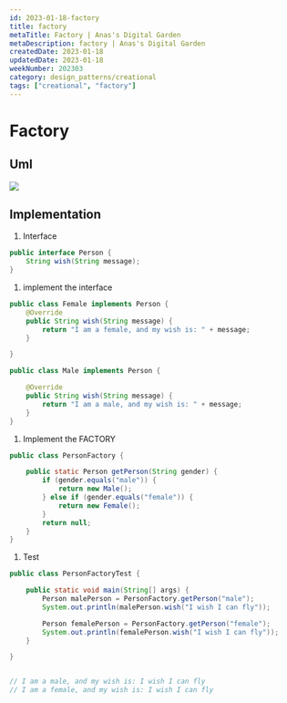 ```yaml
---
id: 2023-01-18-factory
title: factory
metaTitle: Factory | Anas's Digital Garden
metaDescription: factory | Anas's Digital Garden
createdDate: 2023-01-18
updatedDate: 2023-01-18
weekNumber: 202303
category: design_patterns/creational
tags: ["creational", "factory"]
---
```


# Factory

## Uml

![](../UMLs/factory.png)

## Implementation

1. Interface

```java
public interface Person {
    String wish(String message);
}
```

1. implement the interface

```java
public class Female implements Person {
    @Override
    public String wish(String message) {
        return "I am a female, and my wish is: " + message;
    }

}
```

```java
public class Male implements Person {

    @Override
    public String wish(String message) {
        return "I am a male, and my wish is: " + message;
    }
}
```

1. Implement the FACTORY

```java
public class PersonFactory {

    public static Person getPerson(String gender) {
        if (gender.equals("male")) {
            return new Male();
        } else if (gender.equals("female")) {
            return new Female();
        }
        return null;
    }
}
```

1. Test

```java
public class PersonFactoryTest {

    public static void main(String[] args) {
        Person malePerson = PersonFactory.getPerson("male");
        System.out.println(malePerson.wish("I wish I can fly"));

        Person femalePerson = PersonFactory.getPerson("female");
        System.out.println(femalePerson.wish("I wish I can fly"));
    }

}


// I am a male, and my wish is: I wish I can fly
// I am a female, and my wish is: I wish I can fly
```
